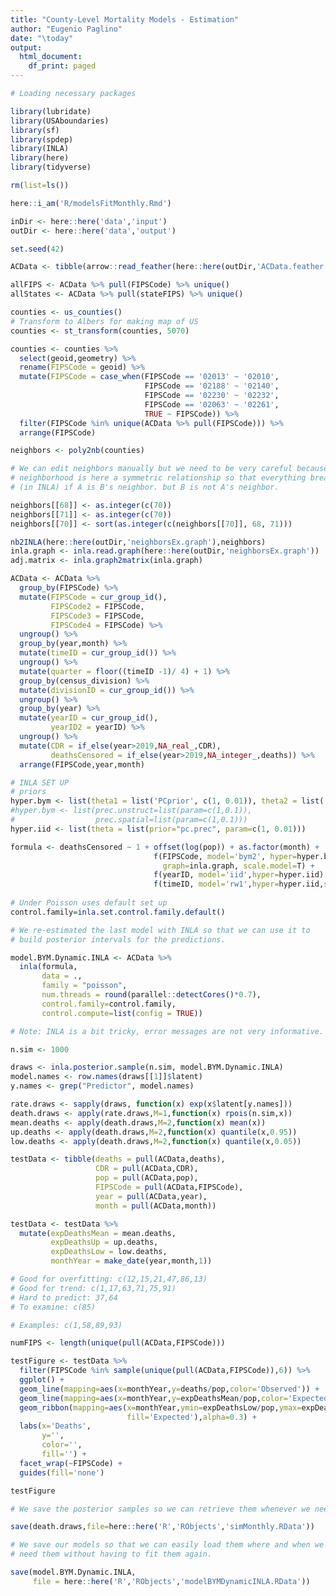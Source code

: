 ---
title: "County-Level Mortality Models - Estimation"
author: "Eugenio Paglino"
date: "\today"
output:
  html_document:
    df_print: paged
---

```{r, message=F,warning=F}

# Loading necessary packages

library(lubridate)
library(USAboundaries)
library(sf)
library(spdep)
library(INLA)
library(here)
library(tidyverse)

```

```{r, echo=FALSE, message=F, warning=F}

rm(list=ls())

here::i_am('R/modelsFitMonthly.Rmd')

inDir <- here::here('data','input')
outDir <- here::here('data','output')

set.seed(42)

```

```{r, echo=F}

ACData <- tibble(arrow::read_feather(here::here(outDir,'ACData.feather')))

allFIPS <- ACData %>% pull(FIPSCode) %>% unique()
allStates <- ACData %>% pull(stateFIPS) %>% unique()

```

```{r}

counties <- us_counties()
# Transform to Albers for making map of US
counties <- st_transform(counties, 5070)

counties <- counties %>%
  select(geoid,geometry) %>%
  rename(FIPSCode = geoid) %>%
  mutate(FIPSCode = case_when(FIPSCode == '02013' ~ '02010',
                              FIPSCode == '02188' ~ '02140',
                              FIPSCode == '02230' ~ '02232',
                              FIPSCode == '02063' ~ '02261',
                              TRUE ~ FIPSCode)) %>%
  filter(FIPSCode %in% unique(ACData %>% pull(FIPSCode))) %>%
  arrange(FIPSCode)

```

```{r}

neighbors <- poly2nb(counties)

# We can edit neighbors manually but we need to be very careful because
# neighborhood is here a symmetric relationship so that everything breaks
# (in INLA) if A is B's neighbor. but B is not A's neighbor.

neighbors[[68]] <- as.integer(c(70))
neighbors[[71]] <- as.integer(c(70))
neighbors[[70]] <- sort(as.integer(c(neighbors[[70]], 68, 71)))

nb2INLA(here::here(outDir,'neighborsEx.graph'),neighbors)
inla.graph <- inla.read.graph(here::here(outDir,'neighborsEx.graph'))
adj.matrix <- inla.graph2matrix(inla.graph)

```

```{r, echo=F}

ACData <- ACData %>%
  group_by(FIPSCode) %>%
  mutate(FIPSCode = cur_group_id(),
         FIPSCode2 = FIPSCode,
         FIPSCode3 = FIPSCode,
         FIPSCode4 = FIPSCode) %>%
  ungroup() %>%
  group_by(year,month) %>%
  mutate(timeID = cur_group_id()) %>%
  ungroup() %>%
  mutate(quarter = floor((timeID -1)/ 4) + 1) %>%
  group_by(census_division) %>%
  mutate(divisionID = cur_group_id()) %>%
  ungroup() %>%
  group_by(year) %>%
  mutate(yearID = cur_group_id(),
         yearID2 = yearID) %>%
  ungroup() %>%
  mutate(CDR = if_else(year>2019,NA_real_,CDR),
         deathsCensored = if_else(year>2019,NA_integer_,deaths)) %>%
  arrange(FIPSCode,year,month)

```

```{r}

# INLA SET UP
# priors
hyper.bym <- list(theta1 = list('PCprior', c(1, 0.01)), theta2 = list('PCprior', c(0.5, 0.5)))
#hyper.bym <- list(prec.unstruct=list(param=c(1,0.1)),
#                  prec.spatial=list(param=c(1,0.1)))
hyper.iid <- list(theta = list(prior="pc.prec", param=c(1, 0.01)))

formula <- deathsCensored ~ 1 + offset(log(pop)) + as.factor(month) +
                                f(FIPSCode, model='bym2', hyper=hyper.bym,
                                  graph=inla.graph, scale.model=T) +
                                f(yearID, model='iid',hyper=hyper.iid) +
                                f(timeID, model='rw1',hyper=hyper.iid,scale.model = T)
                                
# Under Poisson uses default set up
control.family=inla.set.control.family.default()

```

```{r}

# We re-estimated the last model with INLA so that we can use it to 
# build posterior intervals for the predictions.

model.BYM.Dynamic.INLA <- ACData %>%
  inla(formula,
       data = .,
       family = "poisson",
       num.threads = round(parallel::detectCores()*0.7),
       control.family=control.family,
       control.compute=list(config = TRUE))

# Note: INLA is a bit tricky, error messages are not very informative.

```

```{r}

n.sim <- 1000

draws <- inla.posterior.sample(n.sim, model.BYM.Dynamic.INLA)
model.names <- row.names(draws[[1]]$latent)
y.names <- grep("Predictor", model.names)

rate.draws <- sapply(draws, function(x) exp(x$latent[y.names]))
death.draws <- apply(rate.draws,M=1,function(x) rpois(n.sim,x))
mean.deaths <- apply(death.draws,M=2,function(x) mean(x))
up.deaths <- apply(death.draws,M=2,function(x) quantile(x,0.95))
low.deaths <- apply(death.draws,M=2,function(x) quantile(x,0.05))

```

```{r}

testData <- tibble(deaths = pull(ACData,deaths),
                   CDR = pull(ACData,CDR),
                   pop = pull(ACData,pop),
                   FIPSCode = pull(ACData,FIPSCode),
                   year = pull(ACData,year),
                   month = pull(ACData,month))

testData <- testData %>%
  mutate(expDeathsMean = mean.deaths,
         expDeathsUp = up.deaths,
         expDeathsLow = low.deaths,
         monthYear = make_date(year,month,1))

```

```{r}

# Good for overfitting: c(12,15,21,47,86,13)
# Good for trend: c(1,17,63,71,75,91)
# Hard to predict: 37,64
# To examine: c(85)

# Examples: c(1,58,89,93)

numFIPS <- length(unique(pull(ACData,FIPSCode)))

testFigure <- testData %>%
  filter(FIPSCode %in% sample(unique(pull(ACData,FIPSCode)),6)) %>%
  ggplot() +
  geom_line(mapping=aes(x=monthYear,y=deaths/pop,color='Observed')) +
  geom_line(mapping=aes(x=monthYear,y=expDeathsMean/pop,color='Expected')) +
  geom_ribbon(mapping=aes(x=monthYear,ymin=expDeathsLow/pop,ymax=expDeathsUp/pop,
                          fill='Expected'),alpha=0.3) +
  labs(x='Deaths',
       y='',
       color='',
       fill='') +
  facet_wrap(~FIPSCode) +
  guides(fill='none')

testFigure

```


```{r}
# We save the posterior samples so we can retrieve them whenever we need

save(death.draws,file=here::here('R','RObjects','simMonthly.RData'))

```

```{r, eval=F}
# We save our models so that we can easily load them where and when we
# need them without having to fit them again.

save(model.BYM.Dynamic.INLA,
     file = here::here('R','RObjects','modelBYMDynamicINLA.RData'))

```

